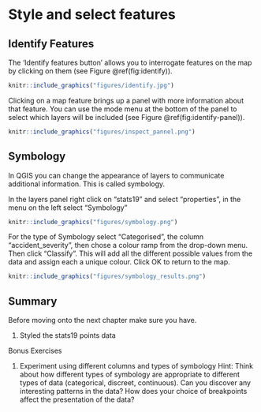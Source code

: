 # Style and select features

## Identify Features

The 'Identify features button' allows you to interrogate features on the map by clicking on them (see Figure \@ref(fig:identify)).

```r
knitr::include_graphics("figures/identify.jpg")
```

Clicking on a map feature brings up a panel with more information about that feature.
You can use the mode menu at the bottom of the panel to select which layers will be included (see Figure \@ref(fig:identify-panel)).

```r
knitr::include_graphics("figures/inspect_pannel.png")
```

## Symbology

In QGIS you can change the appearance of layers to communicate additional information. This is called symbology.

In the layers panel right click on "stats19" and select "properties", in the menu on the left select "Symbology"

```r
knitr::include_graphics("figures/symbology.png")
```

For the type of Symbology select "Categorised", the column "accident_severity", then chose a colour ramp from the drop-down menu. Then click "Classify". This will add all the different possible values from the data and assign each a unique colour. Click OK to return to the map.

```r
knitr::include_graphics("figures/symbology_results.png")
```


## Summary

Before moving onto the next chapter make sure you have.

1. Styled the stats19 points data

Bonus Exercises

1. Experiment using different columns and types of symbology
Hint: Think about how different types of symbology are appropriate to different types of data (categorical, discreet, continuous). Can you discover any interesting patterns in the data? How does your choice of breakpoints affect the presentation of the data?


